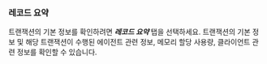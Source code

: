 ### 레코드 요약

<ImgLang img="analysis-tx-record-summary.png" desc="레코드 요약" />

트랜잭션의 기본 정보를 확인하려면 ***레코드 요약*** 탭을 선택하세요. 트랜잭션의 기본 정보 및 해당 트랜잭션이 수행된 에이전트 관련 정보, 메모리 할당 사용량, 클라이언트 관련 정보를 확인할 수 있습니다.